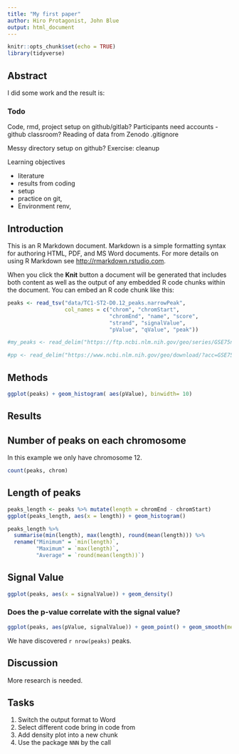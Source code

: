 ```yaml
---
title: "My first paper"
author: Hiro Protagonist, John Blue
output: html_document
---
```



```r
knitr::opts_chunk$set(echo = TRUE)
library(tidyverse)
```

## Abstract
I did some work and the result is:

### Todo
Code, rmd, project setup on github/gitlab? 
Participants need accounts - github classroom?
Reading of data from Zenodo
.gitignore

Messy directory setup on github?
Exercise: cleanup

Learning objectives

 * literature 
 * results from coding
 * setup
 * practice on git, 
 * Environment renv, 

## Introduction
This is an R Markdown document. Markdown is a simple formatting syntax for authoring HTML, PDF, and MS Word documents. For more details on using R Markdown see <http://rmarkdown.rstudio.com>.

When you click the **Knit** button a document will be generated that includes both content as well as the output of any embedded R code chunks within the document. You can embed an R code chunk like this:

```r
peaks <- read_tsv("data/TC1-ST2-D0.12_peaks.narrowPeak", 
                  col_names = c("chrom", "chromStart", 
                                "chromEnd", "name", "score", 
                                "strand", "signalValue", 
                                "pValue", "qValue", "peak"))

#my_peaks <- read_delim("https://ftp.ncbi.nlm.nih.gov/geo/series/GSE75nnn/GSE75897/suppl/GSE75897_RPF_RPKMs.txt.gz", delim = "\t" , col_names = FALSE)

#pp <- read_delim("https://www.ncbi.nlm.nih.gov/geo/download/?acc=GSE75897&format=file", delim = "\t" )

```

## Methods


```r
ggplot(peaks) + geom_histogram( aes(pValue), binwidth= 10)
```

## Results

## Number of peaks on each chromosome
In this example we only have chromosome 12.
```r
count(peaks, chrom)
```
## Length of peaks
```r
peaks_length <- peaks %>% mutate(length = chromEnd - chromStart)
ggplot(peaks_length, aes(x = length)) + geom_histogram()
```
```r
peaks_length %>% 
  summarise(min(length), max(length), round(mean(length))) %>% 
  rename("Minimum" = `min(length)`,
         "Maximum" = `max(length)`,
         "Average" = `round(mean(length))`) 
```
## Signal Value
```r
ggplot(peaks, aes(x = signalValue)) + geom_density()
```
### Does the p-value correlate with the signal value?
```r
ggplot(peaks, aes(pValue, signalValue)) + geom_point() + geom_smooth(method = "lm")
```


We have discovered `r nrow(peaks)` peaks.

## Discussion
More research is needed.

## Tasks

1. Switch the output format to Word 
2. Select different code bring in code from
2. Add density plot into a new chunk
2. Use the package `NNN` by the call 
